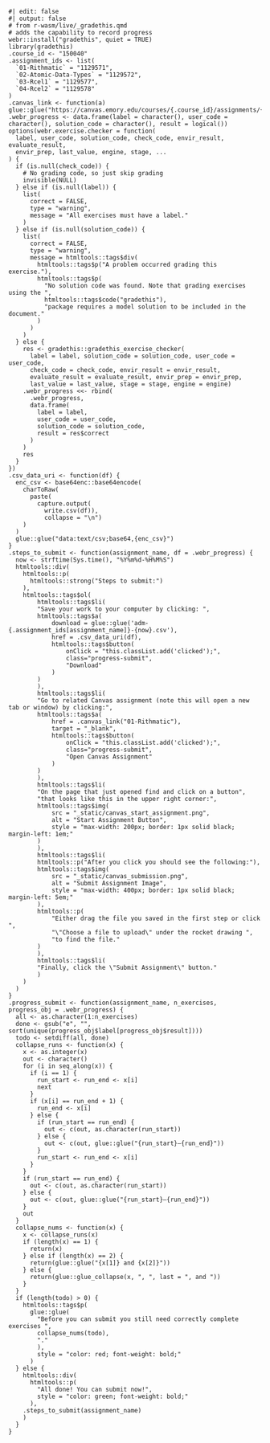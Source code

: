 ```webr
#| edit: false
#| output: false
# from r-wasm/live/_gradethis.qmd
# adds the capability to record progress
webr::install("gradethis", quiet = TRUE)
library(gradethis)
.course_id <- "150040"
.assignment_ids <- list(
  `01-Rithmatic` = "1129571",
  `02-Atomic-Data-Types` = "1129572",
  `03-Rcel1` = "1129577",
  `04-Rcel2` = "1129578"
)
.canvas_link <- function(a) glue::glue("https://canvas.emory.edu/courses/{.course_id}/assignments/{.assignment_ids[{a}]}")
.webr_progress <- data.frame(label = character(), user_code = character(), solution_code = character(), result = logical())
options(webr.exercise.checker = function(
  label, user_code, solution_code, check_code, envir_result, evaluate_result,
  envir_prep, last_value, engine, stage, ...
) {
  if (is.null(check_code)) {
    # No grading code, so just skip grading
    invisible(NULL)
  } else if (is.null(label)) {
    list(
      correct = FALSE,
      type = "warning",
      message = "All exercises must have a label."
    )
  } else if (is.null(solution_code)) {
    list(
      correct = FALSE,
      type = "warning",
      message = htmltools::tags$div(
        htmltools::tags$p("A problem occurred grading this exercise."),
        htmltools::tags$p(
          "No solution code was found. Note that grading exercises using the ",
          htmltools::tags$code("gradethis"),
          "package requires a model solution to be included in the document."
        )
      )
    )
  } else {
    res <- gradethis::gradethis_exercise_checker(
      label = label, solution_code = solution_code, user_code = user_code,
      check_code = check_code, envir_result = envir_result,
      evaluate_result = evaluate_result, envir_prep = envir_prep,
      last_value = last_value, stage = stage, engine = engine)
    .webr_progress <<- rbind(
      .webr_progress,
      data.frame(
        label = label,
        user_code = user_code,
        solution_code = solution_code,
        result = res$correct
      )
    )
    res
  }
})
.csv_data_uri <- function(df) {
  enc_csv <- base64enc::base64encode(
    charToRaw(
      paste(
        capture.output(
          write.csv(df)),
          collapse = "\n")
    )
  )
  glue::glue("data:text/csv;base64,{enc_csv}")
}
.steps_to_submit <- function(assignment_name, df = .webr_progress) {
  now <- strftime(Sys.time(), "%Y%m%d-%H%M%S")
  htmltools::div(
    htmltools::p(
      htmltools::strong("Steps to submit:")
    ),
    htmltools::tags$ol(
        htmltools::tags$li(
        "Save your work to your computer by clicking: ",
        htmltools::tags$a(
            download = glue::glue('adm-{.assignment_ids[assignment_name]}-{now}.csv'),
            href = .csv_data_uri(df),
            htmltools::tags$button(
                onClick = "this.classList.add('clicked');",
                class="progress-submit",
                "Download"
            )
        )
        ),
        htmltools::tags$li(
        "Go to related Canvas assignment (note this will open a new tab or window) by clicking:",
        htmltools::tags$a(
            href = .canvas_link("01-Rithmatic"),
            target = "_blank",
            htmltools::tags$button(
                onClick = "this.classList.add('clicked');",
                class="progress-submit",
                "Open Canvas Assignment"
            )
        )
        ),
        htmltools::tags$li(
        "On the page that just opened find and click on a button",
        "that looks like this in the upper right corner:",
        htmltools::tags$img(
            src = "_static/canvas_start_assignment.png",
            alt = "Start Assignment Button",
            style = "max-width: 200px; border: 1px solid black; margin-left: 1em;"
        )
        ),
        htmltools::tags$li(
        htmltools::p("After you click you should see the following:"),
        htmltools::tags$img(
            src = "_static/canvas_submission.png",
            alt = "Submit Assignment Image",
            style = "max-width: 400px; border: 1px solid black; margin-left: 5em;"
        ),
        htmltools::p(
            "Either drag the file you saved in the first step or click ",
            "\"Choose a file to upload\" under the rocket drawing ",
            "to find the file."
        )
        ),
        htmltools::tags$li(
        "Finally, click the \"Submit Assignment\" button."
        )
    )
  )
}
.progress_submit <- function(assignment_name, n_exercises, progress_obj = .webr_progress) {
  all <- as.character(1:n_exercises)
  done <- gsub("e", "", sort(unique(progress_obj$label[progress_obj$result])))
  todo <- setdiff(all, done)
  collapse_runs <- function(x) {
    x <- as.integer(x)
    out <- character()
    for (i in seq_along(x)) {
      if (i == 1) {
        run_start <- run_end <- x[i]
        next
      }
      if (x[i] == run_end + 1) {
        run_end <- x[i]
      } else {
        if (run_start == run_end) {
          out <- c(out, as.character(run_start))
        } else {
          out <- c(out, glue::glue("{run_start}–{run_end}"))
        }
        run_start <- run_end <- x[i]
      }
    }
    if (run_start == run_end) {
      out <- c(out, as.character(run_start))
    } else {
      out <- c(out, glue::glue("{run_start}–{run_end}"))
    }
    out
  }
  collapse_nums <- function(x) {
    x <- collapse_runs(x)
    if (length(x) == 1) {
      return(x)
    } else if (length(x) == 2) {
      return(glue::glue("{x[1]} and {x[2]}"))
    } else {
      return(glue::glue_collapse(x, ", ", last = ", and "))
    }
  }
  if (length(todo) > 0) {
    htmltools::tags$p(
      glue::glue(
        "Before you can submit you still need correctly complete exercises ",
        collapse_nums(todo),
        "."
        ),
        style = "color: red; font-weight: bold;"
      )
  } else {
    htmltools::div(
      htmltools::p(
        "All done! You can submit now!",
        style = "color: green; font-weight: bold;"
      ),
    .steps_to_submit(assignment_name)
    )
  }
}
```
